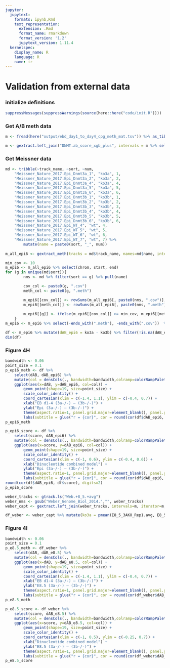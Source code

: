 ```yaml
---
jupyter:
  jupytext:
    formats: ipynb,Rmd
    text_representation:
      extension: .Rmd
      format_name: rmarkdown
      format_version: '1.2'
      jupytext_version: 1.11.4
  kernelspec:
    display_name: R
    language: R
    name: ir
---
```


# Validation from external data


### initialize definitions

```r
suppressMessages(suppressWarnings(source(here::here("code/init.R"))))
```

### Get A/B meth data

```r
m <- fread(here("output/ebd_day1_to_day4_cpg_meth_mat.tsv")) %>% as_tibble() %>% filter(!is.na(dAB))
```

```r
m <- gextract.left_join("DNMT.ab_score_xgb_plus", intervals = m %>% select(chrom, start, end, dAB), iterator = m, colnames="score") %>% select(-(chrom1:end1)) %>% select(chrom, start, end, dAB, score) %>% as_tibble()
```

### Get Meissner data

```r
md <- tribble(~track_name, ~sort, ~num,
    "Meissner_Nature_2017.Epi_Dnmt3a_1", "ko3a", 1,
    "Meissner_Nature_2017.Epi_Dnmt3a_2", "ko3a", 2,
    "Meissner_Nature_2017.Epi_Dnmt3a_4", "ko3a", 4,
    "Meissner_Nature_2017.Epi_Dnmt3a_5", "ko3a", 5,
    "Meissner_Nature_2017.Epi_Dnmt3a_6", "ko3a", 6,
    "Meissner_Nature_2017.Epi_Dnmt3b_1", "ko3b", 1,
    "Meissner_Nature_2017.Epi_Dnmt3b_2", "ko3b", 2,
    "Meissner_Nature_2017.Epi_Dnmt3b_3", "ko3b", 3,
    "Meissner_Nature_2017.Epi_Dnmt3b_4", "ko3b", 4,
    "Meissner_Nature_2017.Epi_Dnmt3b_5", "ko3b", 5,
    "Meissner_Nature_2017.Epi_Dnmt3b_6", "ko3b", 6,
    "Meissner_Nature_2017.Epi_WT_4", "wt", 4,
    "Meissner_Nature_2017.Epi_WT_5", "wt", 5,
    "Meissner_Nature_2017.Epi_WT_6", "wt", 6,
    "Meissner_Nature_2017.Epi_WT_7", "wt", 7) %>% 
        mutate(name = paste0(sort, "_", num))
        
m_all_epi6 <- gextract_meth(tracks = md$track_name, names=md$name, intervals=m %>% select(chrom, start, end), extract_meth_calls = TRUE, iterator = m %>% select(chrom, start, end)) %cache_df% here("output/meissner_epi_cpg_meth.tsv")  %>% as_tibble()    
```

```r
min_cov <- 10
m_epi6 <- m_all_epi6 %>% select(chrom, start, end)
for (g in unique(md$sort)){
        nms <- md %>% filter(sort == g) %>% pull(name)

        cov_col <- paste0(g, ".cov")
        meth_col <- paste0(g, ".meth")            

        m_epi6[[cov_col]] <- rowSums(m_all_epi6[, paste0(nms, ".cov")], na.rm=TRUE)
        m_epi6[[meth_col]] <- rowSums(m_all_epi6[, paste0(nms, ".meth")], na.rm=TRUE)
        
        m_epi6[[g]] <- ifelse(m_epi6[[cov_col]] >= min_cov, m_epi6[[meth_col]] / m_epi6[[cov_col]], NA)
    }
m_epi6 <- m_epi6 %>% select(-ends_with(".meth"), -ends_with(".cov"))  %cache_df% here("output/meissner_epi_cpg_meth_sum.tsv")
```

```r
df <- m_epi6 %>% mutate(dAB_epi6 = ko3a - ko3b) %>% filter(!is.na(dAB_epi6)) %>% select(chrom, start, end, dAB_epi6) %>% inner_join(m) %>% filter(!is.na(dAB))
dim(df)
```

### Figure 4H

```r
bandwidth <- 0.06
point_size = 0.1
p_epi6_meth <- df %>% 
    select(dAB, dAB_epi6) %>%
    mutate(col = densCols(., bandwidth=bandwidth,colramp=colorRampPalette(c("white","lightblue", "blue", "darkblue", "yellow", "gold","orange","red", "darkred" )))) %>% 
    ggplot(aes(x=dAB, y=dAB_epi6, col=col)) + 
        geom_point(shape=19, size=point_size) + 
        scale_color_identity() + 
        coord_cartesian(xlim = c(-1.4, 1.1), ylim = c(-0.4, 0.7)) +         
        xlab("EB d1-4 (3a-/-) – (3b-/-)") + 
        ylab("Epi (3a-/-) – (3b-/-)") +         
        theme(aspect.ratio=1, panel.grid.major=element_blank(), panel.grid.minor=element_blank()) + 
        labs(subtitle = glue("r = {cor}", cor = round(cor(df$dAB_epi6, df$dAB), digits=2)))
p_epi6_meth
```

```r
p_epi6_score <- df %>% 
    select(score, dAB_epi6) %>%
    mutate(col = densCols(., bandwidth=bandwidth,colramp=colorRampPalette(c("white","lightblue", "blue", "darkblue", "yellow", "gold","orange","red", "darkred" )))) %>% 
    ggplot(aes(x=score, y=dAB_epi6, col=col)) + 
        geom_point(shape=19, size=point_size) + 
        scale_color_identity() + 
        coord_cartesian(xlim = c(-1, 0.6), ylim = c(-0.4, 0.6)) +         
        xlab("Dinucleotide combined model") + 
        ylab("Epi (3a-/-) – (3b-/-)") +         
        theme(aspect.ratio=1, panel.grid.major=element_blank(), panel.grid.minor=element_blank()) + 
        labs(subtitle = glue("r = {cor}", cor = round(cor(df$dAB_epi6, df$score), digits=2)))
round(cor(df$dAB_epi6, df$score), digits=2)
p_epi6_score
```

```r
weber_tracks <- gtrack.ls("Web.+8_5.+avg")
weber_nms <- gsub("Weber_Genome_Biol_2014.","", weber_tracks)
weber_capt <- gextract.left_join(weber_tracks, intervals=m, iterator=m, colnames=weber_nms) %>% as_tibble()
```

```r
df_weber <- weber_capt %>% mutate(ko3a = pmean(E8_5_3AKO_Rep1.avg, E8_5_3AKO_Rep2.avg, na.rm=TRUE), ko3b = pmean(E8_5_3BKO_Rep1.avg, E8_5_3BKO_Rep2.avg, na.rm=TRUE)) %>% mutate(dAB_e8.5 = ko3a - ko3b) %>% filter(!is.na(dAB_e8.5), !is.na(dAB))  %>% select(chrom, start, end, dAB_e8.5, score, dAB)
```

### Figure 4I

```r
bandwidth <- 0.06
point_size = 0.1
p_e8.5_meth <- df_weber %>% 
    select(dAB, dAB_e8.5) %>%
    mutate(col = densCols(., bandwidth=bandwidth,colramp=colorRampPalette(c("white","lightblue", "blue", "darkblue", "yellow", "gold","orange","red", "darkred" )))) %>% 
    ggplot(aes(x=dAB, y=dAB_e8.5, col=col)) + 
        geom_point(shape=19, size=point_size) + 
        scale_color_identity() + 
        coord_cartesian(xlim = c(-1.4, 1.1), ylim = c(-0.4, 0.7)) +         
        xlab("EB d1-4 (3a-/-) – (3b-/-)") + 
        ylab("E8.5 (3a-/-) – (3b-/-)") +         
        theme(aspect.ratio=1, panel.grid.major=element_blank(), panel.grid.minor=element_blank()) + 
        labs(subtitle = glue("r = {cor}", cor = round(cor(df_weber$dAB_e8.5, df_weber$dAB), digits=2)))
p_e8.5_meth
```

```r
p_e8.5_score <- df_weber %>% 
    select(score, dAB_e8.5) %>%
    mutate(col = densCols(., bandwidth=bandwidth,colramp=colorRampPalette(c("white","lightblue", "blue", "darkblue", "yellow", "gold","orange","red", "darkred" )))) %>% 
    ggplot(aes(x=score, y=dAB_e8.5, col=col)) + 
        geom_point(shape=19, size=point_size) + 
        scale_color_identity() + 
        coord_cartesian(xlim = c(-1, 0.5), ylim = c(-0.25, 0.7)) +         
        xlab("Dinucleotide combined model") + 
        ylab("E8.5 (3a-/-) – (3b-/-)") +         
        theme(aspect.ratio=1, panel.grid.major=element_blank(), panel.grid.minor=element_blank()) + 
        labs(subtitle = glue("r = {cor}", cor = round(cor(df_weber$dAB_e8.5, df_weber$score), digits=2)))
p_e8.5_score
```
